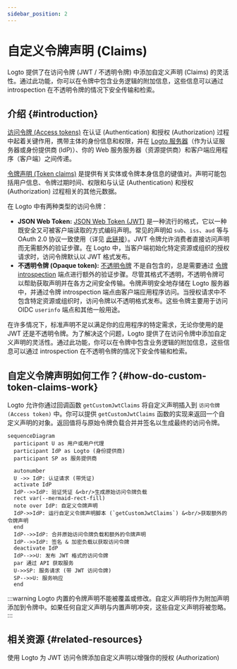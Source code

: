 ```yaml
---
sidebar_position: 2
---
```


# 自定义令牌声明 (Claims)

Logto 提供了在访问令牌 (JWT / 不透明令牌) 中添加自定义声明 (Claims) 的灵活性。通过此功能，你可以在令牌中包含业务逻辑的附加信息，这些信息可以通过 introspection 在不透明令牌的情况下安全传输和检索。

## 介绍 \{#introduction}

[访问令牌 (Access tokens)](https://auth.wiki/access-token) 在认证 (Authentication) 和授权 (Authorization) 过程中起着关键作用，携带主体的身份信息和权限，并在 [Logto 服务器](/concepts/core-service)（作为认证服务器或身份提供商 (IdP)）、你的 Web 服务服务器（资源提供商）和客户端应用程序（客户端）之间传递。

[令牌声明 (Token claims)](https://auth.wiki/claim) 是提供有关实体或令牌本身信息的键值对。声明可能包括用户信息、令牌过期时间、权限和与认证 (Authentication) 和授权 (Authorization) 过程相关的其他元数据。

在 Logto 中有两种类型的访问令牌：

- **JSON Web Token:** [JSON Web Token (JWT)](https://auth.wiki/jwt) 是一种流行的格式，它以一种既安全又可被客户端读取的方式编码声明。常见的声明如 `sub`、`iss`、`aud` 等与 OAuth 2.0 协议一致使用（详见 [此链接](https://datatracker.ietf.org/doc/html/rfc7519#section-4)）。JWT 令牌允许消费者直接访问声明而无需额外的验证步骤。在 Logto 中，当客户端初始化特定资源或组织的授权请求时，访问令牌默认以 JWT 格式发布。
- **不透明令牌 (Opaque token):** [不透明令牌](http://localhost:3000/concepts/opaque-token) 不是自包含的，总是需要通过 [令牌 introspection](https://auth.wiki/token-introspection) 端点进行额外的验证步骤。尽管其格式不透明，不透明令牌可以帮助获取声明并在各方之间安全传输。令牌声明安全地存储在 Logto 服务器中，并通过令牌 introspection 端点由客户端应用程序访问。当授权请求中不包含特定资源或组织时，访问令牌以不透明格式发布。这些令牌主要用于访问 OIDC `userinfo` 端点和其他一般用途。

在许多情况下，标准声明不足以满足你的应用程序的特定需求，无论你使用的是 JWT 还是不透明令牌。为了解决这个问题，Logto 提供了在访问令牌中添加自定义声明的灵活性。通过此功能，你可以在令牌中包含业务逻辑的附加信息，这些信息可以通过 introspection 在不透明令牌的情况下安全传输和检索。

## 自定义令牌声明如何工作？\{#how-do-custom-token-claims-work}

Logto 允许你通过回调函数 `getCustomJwtClaims` 将自定义声明插入到 `访问令牌 (Access token)` 中。你可以提供 `getCustomJwtClaims` 函数的实现来返回一个自定义声明的对象。返回值将与原始令牌负载合并并签名以生成最终的访问令牌。

```mermaid
sequenceDiagram
  participant U as 用户或用户代理
  participant IdP as Logto (身份提供商)
  participant SP as 服务提供商

  autonumber
  U ->> IdP: 认证请求 (带凭证)
  activate IdP
  IdP-->>IdP: 验证凭证 &<br/>生成原始访问令牌负载
  rect var(--mermaid-rect-fill)
  note over IdP: 自定义令牌声明
  IdP->>IdP: 运行自定义令牌声明脚本 (`getCustomJwtClaims`) &<br/>获取额外的令牌声明
  end
  IdP-->>IdP: 合并原始访问令牌负载和额外的令牌声明
  IdP-->>IdP: 签名 & 加密负载以获取访问令牌
  deactivate IdP
  IdP-->>U: 发布 JWT 格式的访问令牌
  par 通过 API 获取服务
  U->>SP: 服务请求 (带 JWT 访问令牌)
  SP-->>U: 服务响应
  end
```

:::warning
Logto 内置的令牌声明不能被覆盖或修改。自定义声明将作为附加声明添加到令牌中。如果任何自定义声明与内置声明冲突，这些自定义声明将被忽略。
:::

## 相关资源 \{#related-resources}

<Url href="https://blog.logto.io/glance-on-custom-jwt-access-token-claims">
  使用 Logto 为 JWT 访问令牌添加自定义声明以增强你的授权 (Authorization)
</Url>